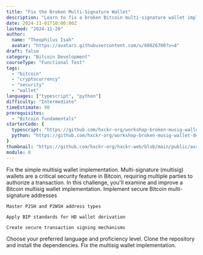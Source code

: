 ```yaml
---
title: "Fix the Broken Multi-Signature Wallet"
description: "Learn to fix a broken Bitcoin multi-signature wallet implementation"
date: 2024-11-01T10:00:00Z
lastmod: "2024-11-20"
author: 
  name: "Theophilus Isah"
  avatar: "https://avatars.githubusercontent.com/u/60826700?v=4"
draft: false
category: "Bitcoin Development"
courseType: "Functional Test"
tags: 
  - "bitcoin"
  - "cryptocurrency"
  - "security"
  - "wallet"
languages: ["typescript", "python"]
difficulty: "Intermediate"
timeEstimate: 90
prerequisites: 
  - "Bitcoin fundamentals"
starterCode: {
  typescript: "https://github.com/hxckr-org/workshop-broken-musig-wallet-debugging--ts",
  python: "https://github.com/hxckr-org/workshop-broken-musig-wallet-debugging--py"
}
thumbnail: "https://github.com/hxckr-org/hxckr-web/blob/main/public/assets/images/simple-multisig-wallet/thumbnail.webp?raw=true"
module: 0
---
```


<ContentBox title="" description="">
  <ChallengeBrief title="Fix the Broken Multi-Signature Wallet">
    Fix the simple multisig wallet implementation. Multi-signature (multisig) wallets are a critical security feature in Bitcoin, requiring multiple parties to authorize a transaction. In this challenge, you'll examine and improve a Bitcoin multisig wallet implementation.
  </ChallengeBrief>

  <LearningObjectives title="Learning Objectives">
    Implement secure Bitcoin multi-signature addresses

    Master P2SH and P2WSH address types

    Apply BIP standards for HD wallet derivation

    Create secure transaction signing mechanisms
  </LearningObjectives>

  <Stages>
    <Stage title="Challenge Setup" difficulty="Very Easy" isExpandable={true} initialLines={0}>
      Choose your preferred language and proficiency level.
    </Stage>
  <Stage title="Project Setup" difficulty="Easy" isExpandable={true} initialLines={0}>
      Clone the repository and install the dependencies.
  </Stage>
  <Stage title="Fix the Multisig Wallet" difficulty="Medium" isExpandable={true} initialLines={0}>
      Fix the multisig wallet implementation.
    </Stage>
  </Stages>
</ContentBox>
